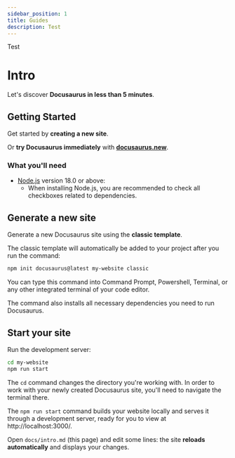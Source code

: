 ```yaml
---
sidebar_position: 1
title: Guides
description: Test
---
```

Test


# Intro

Let's discover **Docusaurus in less than 5 minutes**.

## Getting Started

Get started by **creating a new site**.

Or **try Docusaurus immediately** with **[docusaurus.new](https://docusaurus.new)**.

### What you'll need

- [Node.js](https://nodejs.org/en/download/) version 18.0 or above:
  - When installing Node.js, you are recommended to check all checkboxes related to dependencies.

## Generate a new site

Generate a new Docusaurus site using the **classic template**.

The classic template will automatically be added to your project after you run the command:

```bash
npm init docusaurus@latest my-website classic
```

You can type this command into Command Prompt, Powershell, Terminal, or any other integrated terminal of your code editor.

The command also installs all necessary dependencies you need to run Docusaurus.

## Start your site

Run the development server:

```bash
cd my-website
npm run start
```

The `cd` command changes the directory you're working with. In order to work with your newly created Docusaurus site, you'll need to navigate the terminal there.

The `npm run start` command builds your website locally and serves it through a development server, ready for you to view at http://localhost:3000/.

Open `docs/intro.md` (this page) and edit some lines: the site **reloads automatically** and displays your changes.
